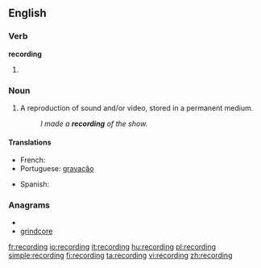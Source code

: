 ==English==

===Verb===
'''recording'''

# {{present participle of|[[record]]}}

===Noun===
{{wikipedia}}
{{en-noun}}

# A reproduction of sound and/or video, stored in a permanent medium.
#: ''I made a '''recording''' of the show.''

====Translations====
{{trans-top}}
* French: {{t+|fr|enregistrement|m}}
* Portuguese: [[gravação]] {{f}}
{{trans-mid}}
* Spanish: {{t+|es|grabación|f}}
{{trans-bottom}}

===Anagrams===
* {{alphagram|cdeginorr}}
* [[grindcore#English|grindcore]]

[[fr:recording]]
[[io:recording]]
[[it:recording]]
[[hu:recording]]
[[pl:recording]]
[[simple:recording]]
[[fi:recording]]
[[ta:recording]]
[[vi:recording]]
[[zh:recording]]